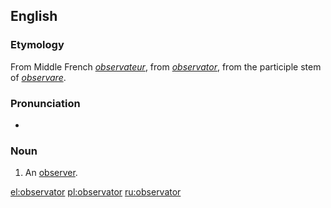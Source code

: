==English==

===Etymology===
From Middle French ''[[observateur]]'', from {{L.}} ''[[#Latin|observator]]'', from the participle stem of ''[[observare]]''.

===Pronunciation===
* {{IPA|/ɒbˈzɜːvətə/}}

===Noun===
{{en-noun}}

# {{obsolete}} An [[observer]].

[[el:observator]]
[[pl:observator]]
[[ru:observator]]